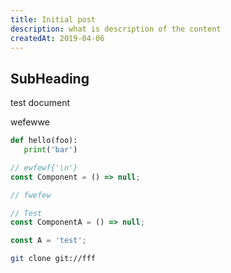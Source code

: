 ```yaml
---
title: Initial post
description: what is description of the content
createdAt: 2019-04-06
---
```


## SubHeading

test document

wefewwe

```python
def hello(foo):
   print('bar')
```

```js
// ewfewf{'\n'}
const Component = () => null;

// fwefew

// Test
const ComponentA = () => null;
```

```js
const A = 'test';
```

```bash
git clone git://fff
```
